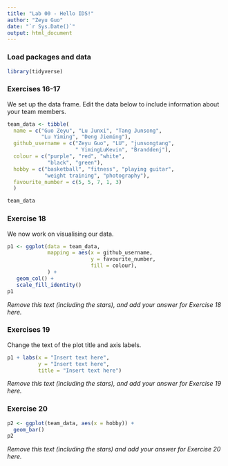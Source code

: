 ```yaml
---
title: "Lab 00 - Hello IDS!"
author: "Zeyu Guo"
date: "`r Sys.Date()`"
output: html_document
---
```


### Load packages and data

```r
library(tidyverse) 
```

### Exercises 16-17

We set up the data frame. Edit the data below to include information about your team members.

```r
team_data <- tibble(
  name = c("Guo Zeyu", "Lu Junxi", "Tang Junsong", 
           "Lu Yiming", "Deng Jieming"),
  github_username = c("Zeyu Guo", "LU", "junsongtang", 
                      " YimingLuKevin", "Branddenj"), 
  colour = c("purple", "red", "white", 
             "black", "green"),
  hobby = c("basketball", "fitness", "playing guitar", 
            "weight training", "photography"),
  favourite_number = c(5, 5, 7, 1, 3)
  )

team_data
```

### Exercise 18

We now work on visualising our data. 

```r
p1 <- ggplot(data = team_data, 
             mapping = aes(x = github_username, 
                           y = favourite_number,
                           fill = colour), 
             ) +
   geom_col() +
   scale_fill_identity()
p1
```


*Remove this text (including the stars), and add your answer for Exercise 18 here.*

### Exercises 19

Change the text of the plot title and axis labels.

```r
p1 + labs(x = "Insert text here", 
          y = "Insert text here",
          title = "Insert text here")
```

*Remove this text (including the stars), and add your answer for Exercise 19 here.*

### Exercise 20

```r
p2 <- ggplot(team_data, aes(x = hobby)) +
  geom_bar()
p2
```

*Remove this text (including the stars) and add your answer for Exercise 20 here.*

